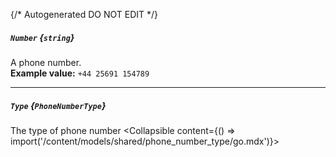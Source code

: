 {/* Autogenerated DO NOT EDIT  */}

##### `Number` *{`string`}*
A phone number.
<br/>
**Example value:** `+44 25691 154789`

---
##### `Type` *{`PhoneNumberType`}*
The type of phone number
<Collapsible content={() => import('/content/models/shared/phone_number_type/go.mdx')}>
</Collapsible>

